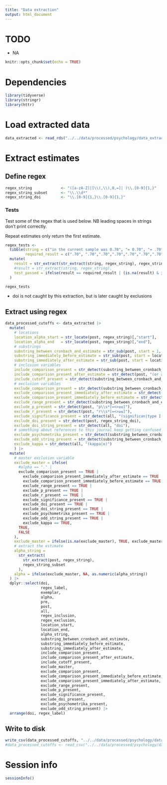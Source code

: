 ```yaml
---
title: "Data extraction"
output: html_document
---
```


# TODO

- NA

```r
knitr::opts_chunk$set(echo = TRUE)
```

# Dependencies

```r

library(tidyverse)
library(stringr)
library(httr)

```

# Load extracted data

```r

data_extracted <- read_rds("../../data/processed/psychology/data_extracted_psychology.rds")

```

# Extract estimates

## Define regex

```r

regex_string             <- "([a-zA-Z]|[\\(,\\),0,=]| )\\.[0-9]{1,}"
regex_string_subset      <- "\\.\\d*"
regex_string_doi         <- "\\.[0-9]{1,}\\.[0-9]{1,}"

```

### Tests

Test some of the regex that is used below. NB leading spaces in strings don't print correctly.

Repeat estimates only return the first estimate.

```r

regex_tests <- 
  tibble(string = c("in the current sample was 0.70", "= 0.70", "= .70", "=.70", " 0.70", " .70", "alpha of.70", "alphas of .70 and .80", "(.70)", "0.7", "-0.7", "-.7", "section 2.70", "doi 0.0.70", ". 70"),
         required_result = c(".70", ".70",".70",".70",".70",".70",".70",".70", ".70", NA, NA, NA, NA, NA, NA)) |>
  mutate(
    result = str_extract(str_extract(string, regex_string), regex_string_subset),
    #result = str_extract(string, regex_string),
    test_passed = ifelse(result == required_result | (is.na(result) & is.na(required_result)), TRUE, FALSE)
  )

regex_tests

```

- doi is not caught by this extraction, but is later caught by exclusions

## Extract using regex

```r

data_processed_cutoffs <- data_extracted |>
  mutate(
    # locations
    location_alpha_start = str_locate(post, regex_string)[,"start"],
    location_alpha_end   = str_locate(post, regex_string)[,"end"],
    # substrings
    substring_between_cronbach_and_estimate = str_sub(post, start = 1, end = location_alpha_start),
    substring_immediately_before_estimate = str_sub(post, start = location_alpha_start-3, end = location_alpha_start),
    substring_immediately_after_estimate = str_sub(post, start = location_alpha_end, end = location_alpha_end+6),
    # inclusion variables
    include_comparison_present = str_detect(substring_between_cronbach_and_estimate, "([>≥]|greater than)"),
    include_comparison_present_after_estimate = str_detect(post, "(or above|or higher|or more|or greater|or below|or less|or lower)"),
    include_cutoff_present = str_detect(substring_between_cronbach_and_estimate, "cut(\\s|-)off|criteria"),
    # exclusion variables
    exclude_comparison_present = str_detect(substring_between_cronbach_and_estimate, "([<≤±≈]|over|larger|exceed|above|upper|higher|more|lower|below|smaller|less|at least|between|the order of|minimum)"),
    exclude_comparison_present_immediately_after_estimate = str_detect(substring_immediately_after_estimate, "(to|–|−|–)"),
    exclude_comparison_present_immediately_before_estimate = str_detect(substring_immediately_before_estimate, "(to|–|−|–)"),
    exclude_range_present = str_detect(substring_between_cronbach_and_estimate, "(range|ranging|between|from)"),
    exclude_p_present = str_detect(post, "p\\s*[=<>≥≤]"),
    exclude_r_present = str_detect(post, "r\\s*[=<>≥≤]"),
    exclude_significance_present = str_detect(all, "(significan|type I|level|two-?tailed|one-?tailed|power|null hypothes|effect-?size|differ reliably)"),
    exclude_doi_present = str_detect(post, regex_string_doi),
    exclude_doi_string_present = str_detect(all, "doi"),
    # something about references to this journal keep getting confused for alpha values
    exclude_psychometrika_present = str_detect(substring_between_cronbach_and_estimate, "psychometrika"),
    exclude_odd_string_present = str_detect(substring_between_cronbach_and_estimate, " d s "),
    exclude_kappa = str_detect(all, "(kappa|κ)")
    ) |>
  mutate(
    # master exclusion variable
    exclude_master = ifelse(
      #alpha == "." |
      exclude_comparison_present == TRUE |
        exclude_comparison_present_immediately_after_estimate == TRUE |
        exclude_comparison_present_immediately_before_estimate == TRUE |
        exclude_range_present == TRUE |
        exclude_p_present == TRUE |
        exclude_r_present == TRUE |
        exclude_significance_present == TRUE |
        exclude_doi_present == TRUE |
        exclude_doi_string_present == TRUE |
        exclude_psychometrika_present == TRUE |
        exclude_odd_string_present == TRUE |
        exclude_kappa == TRUE,
      TRUE, 
      FALSE
    ),
    exclude_master = ifelse(is.na(exclude_master), TRUE, exclude_master),
    # extract the estimate
    alpha_string = 
      str_extract(
        str_extract(post, regex_string), 
        regex_string_subset
      ),
    alpha = ifelse(exclude_master, NA, as.numeric(alpha_string))
  ) |>
  dplyr::select(doi, 
                regex_label,
                exemplar, 
                alpha, 
                pre, 
                post, 
                all,
                regex_inclusion, 
                regex_exclusion,
                location_start, 
                location_end,
                alpha_string,
                substring_between_cronbach_and_estimate,
                substring_immediately_before_estimate,
                substring_immediately_after_estimate,
                include_comparison_present,
                include_comparison_present_after_estimate,
                include_cutoff_present,
                exclude_master, 
                exclude_comparison_present,
                exclude_comparison_present_immediately_before_estimate,
                exclude_comparison_present_immediately_after_estimate,
                exclude_range_present,
                exclude_p_present,
                exclude_significance_present,
                exclude_doi_present,
                exclude_psychometrika_present,
                exclude_odd_string_present) |>
  arrange(doi, regex_label)

```

## Write to disk

```r

write_csv(data_processed_cutoffs, "../../data/processed/psychology/data_processed_psychology_cutoffs.csv")
#data_processed_cutoffs <- read_csv("../../data/processed/psychology/data_processed_psychology_cutoffs.csv")

```

# Session info

```r

sessionInfo()

```
